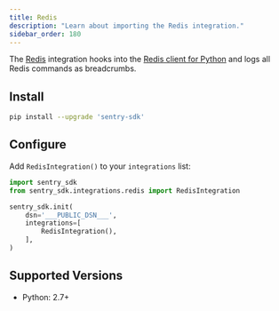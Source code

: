 ```yaml
---
title: Redis
description: "Learn about importing the Redis integration."
sidebar_order: 180
---
```


<!-- NOTE: Due to being in common, redirects are in vercel.json -->

The [Redis](https://redis.io/) integration hooks into the [Redis client for Python](https://pypi.org/project/redis/) and logs all Redis commands as <PlatformLink to="/enriching-events/breadcrumbs/">breadcrumbs</PlatformLink>.

## Install

```bash
pip install --upgrade 'sentry-sdk'
```

## Configure

Add `RedisIntegration()` to your `integrations` list:

```python
import sentry_sdk
from sentry_sdk.integrations.redis import RedisIntegration

sentry_sdk.init(
    dsn='___PUBLIC_DSN___',
    integrations=[
        RedisIntegration(),
    ],
)
```

## Supported Versions

- Python: 2.7+
